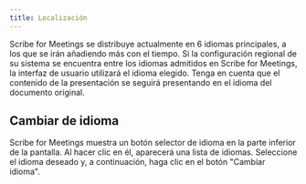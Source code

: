 ```yaml
---
title: Localización
---
```


Scribe for Meetings se distribuye actualmente en 6 idiomas principales, a los que se irán añadiendo más con el tiempo. Si la configuración regional de su sistema se encuentra entre los idiomas admitidos en Scribe for Meetings, la interfaz de usuario utilizará el idioma elegido. Tenga en cuenta que el contenido de la presentación se seguirá presentando en el idioma del documento original.

## Cambiar de idioma

Scribe for Meetings muestra un botón selector de idioma en la parte inferior de la pantalla. Al hacer clic en él, aparecerá una lista de idiomas. Seleccione el idioma deseado y, a continuación, haga clic en el botón "Cambiar idioma".

